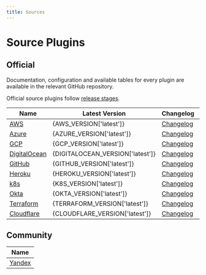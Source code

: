 ```yaml
---
title: Sources
---
```



# Source Plugins

## Official

Documentation, configuration and available tables for every plugin are available in the relevant GitHub repository.

Official source plugins follow [release stages](source-plugin-release-stages).

| **Name**              | Latest Version | Changelog                           | Stage |
|-----------------------|----------------|-------------------------------------|-------|
| [AWS][aws] | {AWS_VERSION['latest']}         | [Changelog][AWS-Changelog]          | GA |
| [Azure][azure] | {AZURE_VERSION['latest']}         | [Changelog][Azure-Changelog]        | GA |    
| [GCP][gcp] | {GCP_VERSION['latest']}         | [Changelog][GCP-Changelog]          | GA |
| [DigitalOcean][digitalocean] | {DIGITALOCEAN_VERSION['latest']}         | [Changelog][DigitalOcean-Changelog] | GA |
| [GitHub][github] | {GITHUB_VERSION['latest']}         | [Changelog][GitHub-Changelog]       | GA |
| [Heroku][heroku] | {HEROKU_VERSION['latest']}         | [Changelog][Heroku-Changelog]       | Preview |
| [k8s][k8s] | {K8S_VERSION['latest']}         | [Changelog][k8s-Changelog]          | Preview |
| [Okta][okta] | {OKTA_VERSION['latest']}        | [Changelog][Okta-Changelog]         | Preview |
| [Terraform][terraform] | {TERRAFORM_VERSION['latest']}         | [Changelog][Terraform-Changelog]    | Preview |
| [Cloudflare][cloudflare] | {CLOUDFLARE_VERSION['latest']}         | [Changelog][Cloudflare-Changelog]   | Preview |

## Community

| **Name**                                                     |
|--------------------------------------------------------------|
| [Yandex](https://github.com/yandex-cloud/cq-provider-yandex) |

[aws]: https://github.com/cloudquery/cloudquery/tree/main/plugins/source/aws/README.md
[gcp]: https://github.com/cloudquery/cloudquery/tree/main/plugins/source/gcp/README.md
[azure]: https://github.com/cloudquery/cloudquery/tree/main/plugins/source/azure/README.md
[digitalocean]: https://github.com/cloudquery/cloudquery/tree/main/plugins/source/digitalocean/README.md
[github]: https://github.com/cloudquery/cloudquery/tree/main/plugins/source/github/README.md
[heroku]: https://github.com/cloudquery/cloudquery/tree/main/plugins/source/heroku/README.md
[k8s]: https://github.com/cloudquery/cloudquery/tree/main/plugins/source/k8s/README.md
[okta]: https://github.com/cloudquery/cloudquery/tree/main/plugins/source/okta/README.md
[terraform]: https://github.com/cloudquery/cloudquery/tree/main/plugins/source/terraform/README.md
[cloudflare]: https://github.com/cloudquery/cloudquery/tree/main/plugins/source/cloudflare/README.md
[AWS-Changelog]: https://github.com/cloudquery/cloudquery/blob/main/plugins/source/aws/CHANGELOG.md
[Azure-Changelog]: https://github.com/cloudquery/cloudquery/blob/main/plugins/source/azure/CHANGELOG.md
[GCP-Changelog]: https://github.com/cloudquery/cloudquery/blob/main/plugins/source/gcp/CHANGELOG.md
[DigitalOcean-Changelog]: https://github.com/cloudquery/cloudquery/blob/main/plugins/source/digitalocean/CHANGELOG.md
[GitHub-Changelog]: https://github.com/cloudquery/cloudquery/blob/main/plugins/source/github/CHANGELOG.md
[Heroku-Changelog]: https://github.com/cloudquery/cloudquery/blob/main/plugins/source/heroku/CHANGELOG.md
[k8s-Changelog]: https://github.com/cloudquery/cloudquery/blob/main/plugins/source/k8s/CHANGELOG.md
[Okta-Changelog]: https://github.com/cloudquery/cloudquery/blob/main/plugins/source/okta/CHANGELOG.md
[Terraform-Changelog]: https://github.com/cloudquery/cloudquery/blob/main/plugins/source/terraform/CHANGELOG.md
[Cloudflare-Changelog]: https://github.com/cloudquery/cloudquery/blob/main/plugins/source/cloudflare/CHANGELOG.md